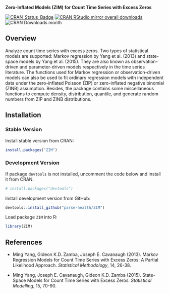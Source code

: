 __Zero-Inflated Models (ZIM) for Count Time Series with Excess Zeros__

[![CRAN_Status_Badge](http://www.r-pkg.org/badges/version/ZIM)](https://CRAN.R-project.org/package=ZIM)
[![CRAN RStudio mirror overall downloads](http://cranlogs.r-pkg.org/badges/grand-total/ZIM)](http://www.r-pkg.org/pkg/ZIM)
![CRAN Downloads month](http://cranlogs.r-pkg.org/badges/ZIM)

## Overview

Analyze count time series with excess zeros. Two types of statistical models are supported: Markov regression by Yang et al. (2013) and state-space models by Yang et al. (2015). They are also known as observation-driven and parameter-driven models respectively in the time series literature. The functions used for Markov regression or observation-driven models can also be used to fit ordinary regression models with independent data under the zero-inflated Poisson (ZIP) or zero-inflated negative binomial (ZINB) assumption. Besides, the package contains some miscellaneous functions to compute density, distribution, quantile, and generate random numbers from ZIP and ZINB distributions.

## Installation

### Stable Version

Install stable version from CRAN:

```r
install.packages("ZIM")
```

### Development Version

If package `devtools` is not installed, uncomment the code below and install it from CRAN.

```r
# install.packages("devtools")
```

Install development version from GitHub:

```r
devtools::install_github("parse-health/ZIM")
```

Load package `ZIM` into R:

```r
library(ZIM)
```

## References

- Ming Yang, Gideon K.D. Zamba, Joseph E. Cavanaugh (2013). Markov Regression Models for Count Time Series with Excess Zeros: A Partial Likelihood Approach. _Statistical Methodology_, 14, 26-38.

- Ming Yang, Joseph E. Cavanaugh, Gideon K.D. Zamba (2015). State-Space Models for Count Time Series with Excess Zeros. _Statistical Modelling_, 15, 70-90.

